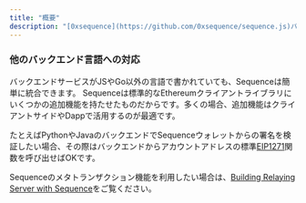 ```yaml
---
title: "概要"
description: "[0xsequence](https://github.com/0xsequence/sequence.js)パッケージは、JavascriptやTypescriptのブラウザ／クライアント・Node.jsバックエンドの両方でシームレスに動作します。Goバックエンドの場合はgo-sequence SDKが同様の機能を提供し、Sequenceのインフラはすべてgo-sequenceで構築されています。"
---
```


### 他のバックエンド言語への対応
バックエンドサービスがJSやGo以外の言語で書かれていても、Sequenceは簡単に統合できます。
Sequenceは標準的なEthereumクライアントライブラリにいくつかの追加機能を持たせたものだからです。多くの場合、追加機能はクライアントサイドやDappで活用するのが最適です。

たとえばPythonやJavaのバックエンドでSequenceウォレットからの署名を検証したい場合、その際はバックエンドからアカウントアドレスの標準[EIP1271](https://eips.ethereum.org/EIPS/eip-1271)関数を呼び出せばOKです。

Sequenceのメタトランザクション機能を利用したい場合は、[Building Relaying Server with Sequence](/guides/building-relaying-server)をご覧ください。